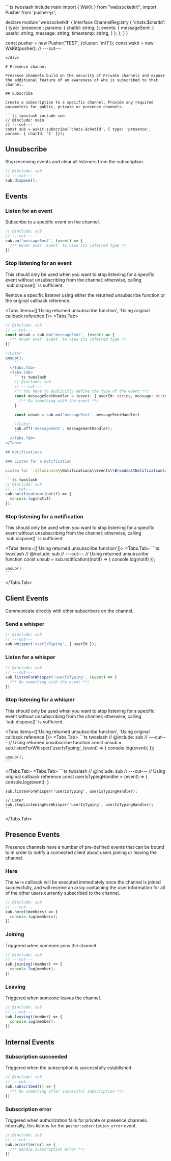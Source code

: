 
<div className="hidden">
```ts twoslash include main
import { WsKit } from "websocketkit";
import Pusher from 'pusher-js';

declare module 'websocketkit' {
  interface ChannelRegistry {
    'chats.$chatId': {
      type: 'presence';
      params: {
        chatId: string;
      };
      events: {
        messageSent: {
          userId: string,
          message: string,
          timestamp: string,
        }
      };
    };
  }
}

const pusher = new Pusher('TEST', {cluster: 'mt1'});
const wskit = new WsKit(pusher);
// ---cut---

```
</div>

# Presence channel

Presence channels build on the security of Private channels and expose the additional feature of an awareness of who is subscribed to that channel.

## Subscribe

Create a subscription to a specific channel. Provide any required parameters for public, private or presence channels.

```ts twoslash include sub
// @include: main
// ---cut---
const sub = wskit.subscribe('chats.$chatId', { type: 'presence', params: { chatId: '1' }});
```

## Unsubscribe

Stop receiving events and clear all listeners from the subscription.

```ts twoslash
// @include: sub
// ---cut---
sub.dispose();
```

## Events

### Listen for an event

Subscribe to a specific event on the channel.

```ts twoslash
// @include: sub
// ---cut---
sub.on('messageSent', (event) => {
  /** Hover over `event` to view its inferred type */
})
```

### Stop listening for an event

<Callout type="important">
  This should only be used when you want to stop listening for a specific event without unsubscribing from the channel; otherwise, calling `sub.dispose()` is sufficient.
</Callout>

Remove a specific listener using either the returned unsubscribe function or the original callback reference.

<Tabs items={['Using returned unsubscribe function', 'Using original callback reference']}>
  <Tabs.Tab>
```ts twoslash
// @include: sub
// ---cut---
const unsub = sub.on('messageSent', (event) => {
  /** Hover over `event` to view its inferred type */
})

//Later
unsub();
    ```
  </Tabs.Tab>
  <Tabs.Tab>
    ```ts twoslash
    // @include: sub
    // ---cut---
    /** You have to explicitly define the type of the event **/
    const messageSentHandler = (event: { userId: string, message: string }) => {
      /** Do something with the event **/
    }

    const unsub = sub.on('messageSent', messageSentHandler)

    //Later
    sub.off('messageSent', messageSentHandler);
    ```
  </Tabs.Tab>
</Tabs>

## Notifications

### Listen for a notification

Listen for `.Illuminate\\Notifications\\Events\\BroadcastNotificationCreated` event on a channel.

```ts twoslash
// @include: sub
// ---cut---
sub.notification((notif) => {
  console.log(notif)
});
```

### Stop listening for a notification

<Callout type="important">
  This should only be used when you want to stop listening for a specific event without unsubscribing from the channel; otherwise, calling `sub.dispose()` is sufficient.
</Callout>

<Tabs items={['Using returned unsubscribe function']}>
  <Tabs.Tab>
    ```ts twoslash
    // @include: sub
    // ---cut---
    // Using returned unsubscribe function
    const unsub = sub.notification((notif) => {
      console.log(notif)
    });

    unsub()
    ```
  </Tabs.Tab>
</Tabs>

## Client Events

Communicate directly with other subscribers on the channel.

### Send a whisper

```ts twoslash
// @include: sub
// ---cut---
sub.whisper('userIsTyping', { userId });
```

### Listen for a whisper

```ts twoslash
// @include: sub
// ---cut---
sub.listenForWhisper('userIsTyping', (event) => {
  /** Do something with the event **/
})
```

### Stop listening for a whisper

<Callout type="important">
  This should only be used when you want to stop listening for a specific event without unsubscribing from the channel; otherwise, calling `sub.dispose()` is sufficient.
</Callout>

<Tabs items={['Using returned unsubscribe function', 'Using original callback reference']}>
  <Tabs.Tab>
    ```ts twoslash
    // @include: sub
    // ---cut---
    // Using returned unsubscribe function
    const unsub = sub.listenForWhisper('userIsTyping', (event) => {
      console.log(event);
    });

    unsub();
    ```
  </Tabs.Tab>
  <Tabs.Tab>
    ```ts twoslash
    // @include: sub
    // ---cut---
    // Using original callback reference
    const userIsTypingHandler = (event) => {
      console.log(event);
    }

    sub.listenForWhisper('userIsTyping', userIsTypingHandler);

    // Later
    sub.stopListeningForWhisper('userIsTyping', userIsTypingHandler);
    ```
  </Tabs.Tab>
</Tabs>

## Presence Events

Presence channels have a number of pre-defined events that can be bound to in order to notify a connected client about users joining or leaving the channel.

### Here

The `here` callback will be executed immediately once the channel is joined successfully, and will receive an array containing the user information for all of the other users currently subscribed to the channel.

```ts twoslash
// @include: sub
// ---cut---
sub.here((members) => {
  console.log(members);
})
```

### Joining

Triggered when someone joins the channel.

```ts twoslash
// @include: sub
// ---cut---
sub.joining((member) => {
  console.log(member);
})
```

### Leaving

Triggered when someone leaves the channel.

```ts twoslash
// @include: sub
// ---cut---
sub.leaving((member) => {
  console.log(member);
})
```

## Internal Events

### Subscription succeeded

Triggered when the subscription is successfully established.

```ts twoslash
// @include: sub
// ---cut---
sub.subscribed(() => {
  /** Do something after successful subscription **/
})
```

### Subscription error

Triggered when authorization fails for private or presence channels. Internally, this listens for the `pusher:subscription_error` <StyledLink href="https://pusher.com/docs/channels/using_channels/events/#pushersubscription_error-1995773905">event</StyledLink>.

```ts twoslash
// @include: sub
// ---cut---
sub.error((error) => {
  /** Handle subscription error **/
})
```